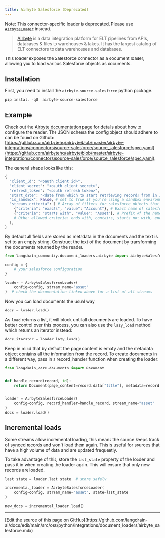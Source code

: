 ```yaml
---
title: Airbyte Salesforce (Deprecated)
---
```


Note: This connector-specific loader is deprecated. Please use [`AirbyteLoader`](/oss/python/integrations/document_loaders/airbyte) instead.

>[Airbyte](https://github.com/airbytehq/airbyte) is a data integration platform for ELT pipelines from APIs, databases & files to warehouses & lakes. It has the largest catalog of ELT connectors to data warehouses and databases.

This loader exposes the Salesforce connector as a document loader, allowing you to load various Salesforce objects as documents.

## Installation

First, you need to install the `airbyte-source-salesforce` python package.

```python
pip install -qU  airbyte-source-salesforce
```

## Example

Check out the [Airbyte documentation page](https://docs.airbyte.com/integrations/sources/salesforce/) for details about how to configure the reader.
The JSON schema the config object should adhere to can be found on Github: [https://github.com/airbytehq/airbyte/blob/master/airbyte-integrations/connectors/source-salesforce/source_salesforce/spec.yaml](https://github.com/airbytehq/airbyte/blob/master/airbyte-integrations/connectors/source-salesforce/source_salesforce/spec.yaml).

The general shape looks like this:

```python
{
  "client_id": "<oauth client id>",
  "client_secret": "<oauth client secret>",
  "refresh_token": "<oauth refresh token>",
  "start_date": "<date from which to start retrieving records from in ISO format, e.g. 2020-10-20T00:00:00Z>",
  "is_sandbox": False, # set to True if you're using a sandbox environment
  "streams_criteria": [ # Array of filters for salesforce objects that should be loadable
    {"criteria": "exacts", "value": "Account"}, # Exact name of salesforce object
    {"criteria": "starts with", "value": "Asset"}, # Prefix of the name
    # Other allowed criteria: ends with, contains, starts not with, ends not with, not contains, not exacts
  ],
}
```

By default all fields are stored as metadata in the documents and the text is set to an empty string. Construct the text of the document by transforming the documents returned by the reader.

```python
from langchain_community.document_loaders.airbyte import AirbyteSalesforceLoader

config = {
    # your salesforce configuration
}

loader = AirbyteSalesforceLoader(
    config=config, stream_name="asset"
)  # check the documentation linked above for a list of all streams
```

Now you can load documents the usual way

```python
docs = loader.load()
```

As `load` returns a list, it will block until all documents are loaded. To have better control over this process, you can also use the `lazy_load` method which returns an iterator instead:

```python
docs_iterator = loader.lazy_load()
```

Keep in mind that by default the page content is empty and the metadata object contains all the information from the record. To create documents in a different way, pass in a record_handler function when creating the loader:

```python
from langchain_core.documents import Document


def handle_record(record, id):
    return Document(page_content=record.data["title"], metadata=record.data)


loader = AirbyteSalesforceLoader(
    config=config, record_handler=handle_record, stream_name="asset"
)
docs = loader.load()
```

## Incremental loads

Some streams allow incremental loading, this means the source keeps track of synced records and won't load them again. This is useful for sources that have a high volume of data and are updated frequently.

To take advantage of this, store the `last_state` property of the loader and pass it in when creating the loader again. This will ensure that only new records are loaded.

```python
last_state = loader.last_state  # store safely

incremental_loader = AirbyteSalesforceLoader(
    config=config, stream_name="asset", state=last_state
)

new_docs = incremental_loader.load()
```

---

<Callout icon="pen-to-square" iconType="regular">
  [Edit the source of this page on GitHub](https://github.com/langchain-ai/docs/edit/main/src/oss/python/integrations/document_loaders/airbyte_salesforce.mdx)
</Callout>
